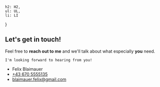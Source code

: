 
    h2: H2,
    ul: UL,
    li: LI
}

## Let's get in touch!

Feel free to **reach out to me** and we'll talk about what especially **you** need.

    I'm looking forward to hearing from you!

- <Icon name="heroicons:user-solid" className="h-6 sm:h-8 text-primary" /> Felix Blaimauer
- <Icon name="heroicons:phone-solid" className="inline h-6 sm:h-8 text-primary" /> [+43 670 5555135](tel:+43670555135)
- <Icon name="heroicons:envelope-solid" className="inline h-6 sm:h-8 text-primary" /> [blaimauer.felix@gmail.com](mailto:blaimauer.felix@gmail.com)
